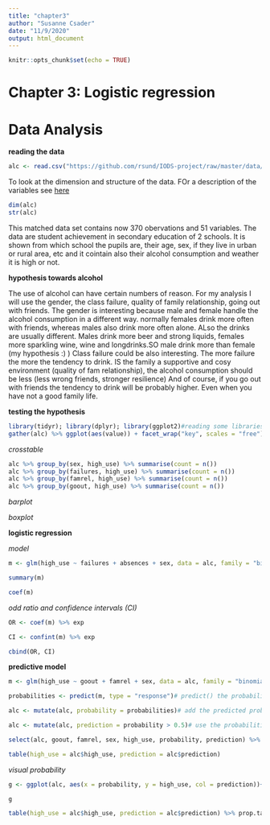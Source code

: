 ```yaml
---
title: "chapter3"
author: "Susanne Csader"
date: "11/9/2020"
output: html_document
---
```


```r
knitr::opts_chunk$set(echo = TRUE)
```
# Chapter 3: Logistic regression

# Data Analysis

**reading the data**
```r
alc <- read.csv("https://github.com/rsund/IODS-project/raw/master/data/alc.csv")
```
To look at the dimension and structure of the data.
FOr a description of the variables see [here](https://archive.ics.uci.edu/ml/datasets/Student+Performance)
```r
dim(alc)
str(alc)
```
This matched data set contains now 370 obervations and 51 variables.
The data are student achievement in secondary education of 2 schools. It is shown from which school the pupils are, their age, sex, if they live in urban or rural area, etc and it cointain also their alcohol consumption and weather it is high or not.

**hypothesis towards alcohol**

The use of alcohol can have certain numbers of reason. For my analysis I will use the gender, the class failure, quality of family relationship, going out with friends. 
The gender is interesting because male and female handle the alcohol consumption in a different way. normally females drink more often with friends, whereas males also drink more often alone. ALso the drinks are usually different. Males drink more beer and strong liquids, females more sparkling wine, wine and longdrinks.SO male drink more than female (my hypothesis :) )
Class failure could be also interesting. The more failure the more the tendency to drink. 
IS the family a supportive and cosy environment (quality of fam relationship), the alcohol consumption should be less (less wrong friends, stronger resilience)
And of course, if you go out with friends the tendency to drink will be probably higher. Even when you have not a good family life.


**testing the hypothesis**

```r
library(tidyr); library(dplyr); library(ggplot2)#reading some libraries
gather(alc) %>% ggplot(aes(value)) + facet_wrap("key", scales = "free") + geom_bar() #overall view
```

*crosstable*
```r
alc %>% group_by(sex, high_use) %>% summarise(count = n())
alc %>% group_by(failures, high_use) %>% summarise(count = n())
alc %>% group_by(famrel, high_use) %>% summarise(count = n())
alc %>% group_by(goout, high_use) %>% summarise(count = n())
```

*barplot*

*boxplot*


**logistic regression**

*model*
```r
m <- glm(high_use ~ failures + absences + sex, data = alc, family = "binomial")

summary(m)

coef(m)
```


*odd ratio and confidence intervals (CI)*
```r
OR <- coef(m) %>% exp

CI <- confint(m) %>% exp 

cbind(OR, CI)
```

**predictive model**

```r
m <- glm(high_use ~ goout + famrel + sex, data = alc, family = "binomial")

probabilities <- predict(m, type = "response")# predict() the probability of high_use

alc <- mutate(alc, probability = probabilities)# add the predicted probabilities to 'alc'

alc <- mutate(alc, prediction = probability > 0.5)# use the probabilities to make a prediction of high_use

select(alc, goout, famrel, sex, high_use, probability, prediction) %>% tail(10)

table(high_use = alc$high_use, prediction = alc$prediction)
```

*visual probability*
```r

g <- ggplot(alc, aes(x = probability, y = high_use, col = prediction))+ geom_point()

g 

table(high_use = alc$high_use, prediction = alc$prediction) %>% prop.table %>% addmargins# tabulate the target variable versus the predictions
```
